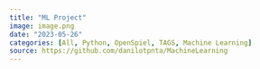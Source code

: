 ```yaml
---
title: "ML Project"
image: image.png
date: "2023-05-26"
categories: [All, Python, OpenSpiel, TAGS, Machine Learning]
source: https://github.com/danilotpnta/MachineLearning
---
```


